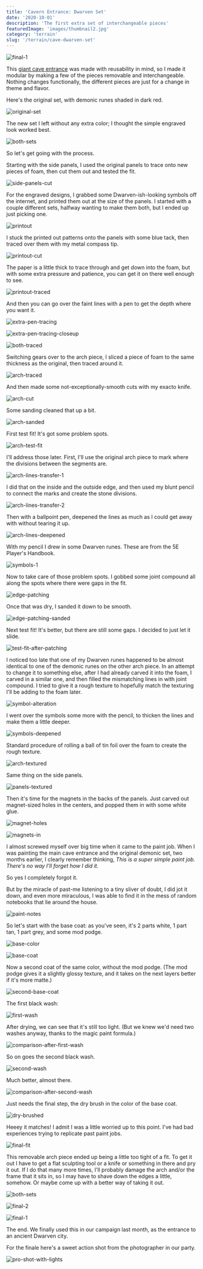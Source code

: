 ```yaml
---
title: 'Cavern Entrance: Dwarven Set'
date: '2020-10-01'
description: 'The first extra set of interchangeable pieces'
featuredImage: 'images/thumbnail2.jpg'
category: 'terrain'
slug: '/terrain/cave-dwarven-set'
---
```


![final-1](images/final-1.jpg)

This [giant cave entrance](../cavern-entrance-part-1/) was made with reusability in mind, so I made it modular by making a few of the pieces removable and interchangeable. Nothing changes functionally, the different pieces are just for a change in theme and flavor.

Here's the original set, with demonic runes shaded in dark red.

![original-set](images/original-set.jpg)

The new set I left without any extra color; I thought the simple engraved look worked best.

![both-sets](images/both-sets.jpg)

So let's get going with the process.

Starting with the side panels, I used the original panels to trace onto new pieces of foam, then cut them out and tested the fit.

![side-panels-cut](images/side-panels-cut.jpg)

For the engraved designs, I grabbed some Dwarven-ish-looking symbols off the internet, and printed them out at the size of the panels. I started with a couple different sets, halfway wanting to make them both, but I ended up just picking one.

![printout](images/printout.jpg)

I stuck the printed out patterns onto the panels with some blue tack, then traced over them with my metal compass tip.

![printout-cut](images/printout-cut.jpg)

The paper is a little thick to trace through and get down into the foam, but with some extra pressure and patience, you can get it on there well enough to see.

![printout-traced](images/printout-traced.jpg)

And then you can go over the faint lines with a pen to get the depth where you want it.

![extra-pen-tracing](images/extra-pen-tracing.jpg)

![extra-pen-tracing-closeup](images/extra-pen-tracing-closeup.jpg)

![both-traced](images/both-traced.jpg)

Switching gears over to the arch piece, I sliced a piece of foam to the same thickness as the original, then traced around it.

![arch-traced](images/arch-traced.jpg)

And then made some not-exceptionally-smooth cuts with my exacto knife.

![arch-cut](images/arch-cut.jpg)

Some sanding cleaned that up a bit.

![arch-sanded](images/arch-sanded.jpg)

First test fit! It's got some problem spots.

![arch-test-fit](images/arch-test-fit.jpg)

I'll address those later. First, I'll use the original arch piece to mark where the divisions between the segments are.

![arch-lines-transfer-1](images/arch-lines-transfer-1.jpg)

I did that on the inside and the outside edge, and then used my blunt pencil to connect the marks and create the stone divisions.

![arch-lines-transfer-2](images/arch-lines-transfer-2.jpg)

Then with a ballpoint pen, deepened the lines as much as I could get away with without tearing it up.

![arch-lines-deepened](images/arch-lines-deepened.jpg)

With my pencil I drew in some Dwarven runes. These are from the 5E Player's Handbook.

![symbols-1](images/symbols-1.jpg)

Now to take care of those problem spots. I gobbed some joint compound all along the spots where there were gaps in the fit.

![edge-patching](images/edge-patching.jpg)

Once that was dry, I sanded it down to be smooth.

![edge-patching-sanded](images/edge-patching-sanded.jpg)

Next test fit! It's better, but there are still some gaps. I decided to just let it slide.

![test-fit-after-patching](images/test-fit-after-patching.jpg)

I noticed too late that one of my Dwarven runes happened to be almost identical to one of the demonic runes on the other arch piece. In an attempt to change it to something else, after I had already carved it into the foam, I carved in a similar one, and then filled the mismatching lines in with joint compound. I tried to give it a rough texture to hopefully match the texturing I'll be adding to the foam later.

![symbol-alteration](images/symbol-alteration.jpg)

I went over the symbols some more with the pencil, to thicken the lines and make them a little deeper.

![symbols-deepened](images/symbols-deepened.jpg)

Standard procedure of rolling a ball of tin foil over the foam to create the rough texture.

![arch-textured](images/arch-textured.jpg)

Same thing on the side panels.

![panels-textured](images/panels-textured.jpg)

Then it's time for the magnets in the backs of the panels. Just carved out magnet-sized holes in the centers, and popped them in with some white glue.

![magnet-holes](images/magnet-holes.jpg)

![magnets-in](images/magnets-in.jpg)

I almost screwed myself over big time when it came to the paint job. When I was painting the main cave entrance and the original demonic set, two months earlier, I clearly remember thinking, _This is a super simple paint job. There's no way I'll forget how I did it._

So yes I completely forgot it.

But by the miracle of past-me listening to a tiny sliver of doubt, I did jot it down, and even more miraculous, I was able to find it in the mess of random notebooks that lie around the house.

![paint-notes](images/paint-notes.jpg)

So let's start with the base coat: as you've seen, it's 2 parts white, 1 part tan, 1 part grey, and some mod podge.

![base-color](images/base-color.jpg)

![base-coat](images/base-coat.jpg)

Now a second coat of the same color, without the mod podge. (The mod podge gives it a slightly glossy texture, and it takes on the next layers better if it's more matte.)

![second-base-coat](images/second-base-coat.jpg)

The first black wash:

![first-wash](images/first-wash.jpg)

After drying, we can see that it's still too light. (But we knew we'd need two washes anyway, thanks to the magic paint formula.)

![comparison-after-first-wash](images/comparison-after-first-wash.jpg)

So on goes the second black wash.

![second-wash](images/second-wash.jpg)

Much better, almost there.

![comparison-after-second-wash](images/comparison-after-second-wash.jpg)

Just needs the final step, the dry brush in the color of the base coat.

![dry-brushed](images/dry-brushed.jpg)

Heeey it matches! I admit I was a little worried up to this point. I've had bad experiences trying to replicate past paint jobs.

![final-fit](images/final-fit.jpg)

This removable arch piece ended up being a little too tight of a fit. To get it out I have to get a flat sculpting tool or a knife or something in there and pry it out. If I do that many more times, I'll probably damage the arch and/or the frame that it sits in, so I may have to shave down the edges a little, somehow. Or maybe come up with a better way of taking it out.

![both-sets](images/both-sets.jpg)

![final-2](images/final-2.jpg)

![final-1](images/final-1.jpg)

The end. We finally used this in our campaign last month, as the entrance to an ancient Dwarven city.

For the finale here's a sweet action shot from the photographer in our party.

![pro-shot-with-lights](images/pro-shot-with-lights.jpg)

